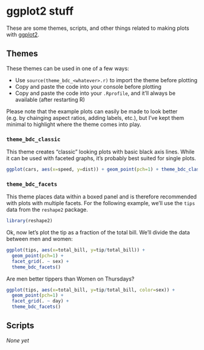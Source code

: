 ggplot2 stuff
========================================================

These are some themes, scripts, and other things related to making plots with
[ggplot2](http://ggplot2.org).

Themes
---------------

These themes can be used in one of a few ways:

* Use `source(theme_bdc_<whatever>.r)` to import the theme before plotting
* Copy and paste the code into your console before plotting
* Copy and paste the code into your `.Rprofile`, and it'll always be available (after restarting R)

Please note that the example plots can easily be made to look better (e.g. by chainging aspect ratios, adding labels, etc.), but I've kept them minimal to highlight where the theme comes into play.

### `theme_bdc_classic`

This theme creates "classic" looking plots with basic black axis lines. While it can be used with faceted graphs, it's probably best suited for single plots.

```r
ggplot(cars, aes(x=speed, y=dist)) + geom_point(pch=1) + theme_bdc_classic()
```


### `theme_bdc_facets`

This theme places data within a boxed panel and is therefore recommended with plots with multiple facets. For the following example, we'll use the `tips` data from the `reshape2` package.

```r
library(reshape2)
```

Ok, now let's plot the tip as a fraction of the total bill. We'll divide the data between men and women:

```r
ggplot(tips, aes(x=total_bill, y=tip/total_bill)) +
  geom_point(pch=1) +
  facet_grid(. ~ sex) +
  theme_bdc_facets()
```

Are men better tippers than Women on Thursdays?

```r
ggplot(tips, aes(x=total_bill, y=tip/total_bill, color=sex)) +
  geom_point(pch=1) +
  facet_grid(. ~ day) +
  theme_bdc_facets()
```

Scripts
----------
*None yet*